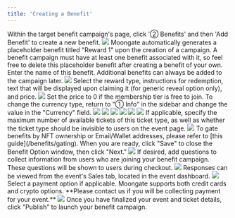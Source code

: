 ```yaml
---
title: 'Creating a Benefit'
---
```


<Steps>
  <Step title="Add a new benefit">
    Within the target benefit campaign's page, click '② Benefits' and then 'Add Benefit' to create a new benefit.    
    <img src="/images/benefits/create-benefit/add button location.png"/>
    <Info>
        Moongate automatically generates a placeholder benefit titled "Reward 1" upon the creation of a campaign. A benefit campaign must have at least one benefit associated with it, so feel free to delete this placeholder benefit after creating a benefit of your own.
    </Info>
  </Step>
  <Step title="Add benefit name">
    Enter the name of this benefit. Additional benefits can always be added to the campaign later.
    <img src="/images/benefits/create-benefit/benefit name.avif"/>
  </Step>
  <Step title="Add benefit details">
    Select the reward type, instructions for redemption, text that will be displayed upon claiming it (for generic reveal option only), and price.
    <img src="/images/benefits/create-benefit/add reward details.gif"/>
    <Tip>
            Set the price to 0 if the membership tier is free to join.
    </Tip>
    <Tip>
            To change the currency type, return to "① Info" in the sidebar and change the value in the "Currency" field.
    </Tip>
    <Tabs>
        <Tab title="Generic Reveal">
            <img src="/images/benefits/create-benefit/generic reveal.png"/>
            <Frame caption="How users will see your benefit upon claiming it">
                <img src="/images/benefits/create-benefit/generic reveal msg.png"/>
            </Frame>
        </Tab>
        <Tab title="URL">    
            <img src="/images/benefits/create-benefit/url benefit.png"/>
            <Frame caption="How users will see your benefit upon claiming it">
                <img src="/images/benefits/create-benefit/url msg.png"/>
            </Frame>        
        </Tab>
        <Tab title="Code">
            <img src="/images/benefits/create-benefit/code benefit.png"/>
            <Frame caption="How users will see your benefit upon claiming it">
                <img src="/images/benefits/create-benefit/code msg.png"/>
            </Frame>
        </Tab>
    </Tabs>
  </Step>
  <Step title="Specify advanced options (Optional)">
    If applicable, specify the maximum number of available tickets of this ticket type, as well as whether the 
    ticket type should be invisible to users on the event page.
    <img src= "/images/benefits/create-benefit/advance toggle.png"/>
    <Info>
        To gate benefits by NFT ownership or Email/Wallet addresses, please refer to [this guide](/benefits/gating).
    </Info>
    When you are ready, click "Save" to close the Benefit Option window, then click "Next."
  </Step>
  <Step title="Add questions (Optional)">
    <img src= "/images/benefits/create-benefit/add Qs.gif"/>
    If desired, add questions to collect information from users who are joining your benefit campaign. These questions 
    will be shown to users during checkout.
    <img src= "/images/benefits/create-benefit/Qs.webp"/>
    Responses can be viewed from the event's Sales tab, located in the event dashboard.
    <img src= "/images/benefits/create-benefit/responses.gif"/>
  </Step>
  <Step title="Specify payment options">
    Select a payment option if applicable. Moongate supports both credit cards and crypto options. **Please contact us if you will be collecting payment for your event.**
    <img src= "/images/benefits/create-benefit/payment.png"/>
  </Step>
  <Step title="Launch your benefit campaign and benefit(s)">
    Once you have finalized your event and ticket details, click "Publish" to launch your benefit campaign.
  </Step>
</Steps>